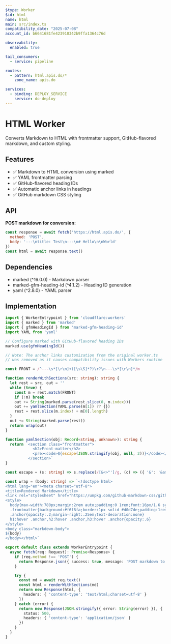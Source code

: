 ```yaml
---
$type: Worker
$id: html
name: html
main: src/index.ts
compatibility_date: "2025-07-08"
account_id: b6641681fe423910342b9ffa1364c76d

observability:
  enabled: true

tail_consumers:
  - service: pipeline

routes:
  - pattern: html.apis.do/*
    zone_name: apis.do

services:
  - binding: DEPLOY_SERVICE
    service: do-deploy
---
```


# HTML Worker

Converts Markdown to HTML with frontmatter support, GitHub-flavored markdown, and custom styling.

## Features

- ✅ Markdown to HTML conversion using marked
- ✅ YAML frontmatter parsing
- ✅ GitHub-flavored heading IDs
- ✅ Automatic anchor links in headings
- ✅ GitHub markdown CSS styling

## API

**POST markdown for conversion:**
```javascript
const response = await fetch('https://html.apis.do/', {
  method: 'POST',
  body: '---\ntitle: Test\n---\n# Hello\n\nWorld'
})
const html = await response.text()
```

## Dependencies

- marked (^16.0.0) - Markdown parser
- marked-gfm-heading-id (^4.1.2) - Heading ID generation
- yaml (^2.8.0) - YAML parser

## Implementation

```typescript
import { WorkerEntrypoint } from 'cloudflare:workers'
import { marked } from 'marked'
import { gfmHeadingId } from 'marked-gfm-heading-id'
import YAML from 'yaml'

// Configure marked with GitHub-flavored heading IDs
marked.use(gfmHeadingId())

// Note: The anchor links customization from the original worker.ts
// was removed as it causes compatibility issues with Workers runtime

const FRONT = /^---\s*[\r\n]+([\s\S]*?)\r?\n---\s*[\r\n]*/m

function renderWithSections(src: string): string {
  let rest = src, out = ''
  while (true) {
    const m = rest.match(FRONT)
    if (!m) break
    out += String(marked.parse(rest.slice(0, m.index)))
    out += yamlSection(YAML.parse(m[1]) ?? {})
    rest = rest.slice(m.index! + m[0].length)
  }
  out += String(marked.parse(rest))
  return wrap(out)
}

function yamlSection(obj: Record<string, unknown>): string {
  return `<section class="frontmatter">
            <h2>Front-matter</h2>
            <pre><code>${escape(JSON.stringify(obj, null, 2))}</code></pre>
          </section>`
}

const escape = (s: string) => s.replace(/[&<>"']/g, (c) => ({ '&': '&amp;', '<': '&lt;', '>': '&gt;', '"': '&quot;', "'": '&#39;' })[c]!)

const wrap = (body: string) => `<!doctype html>
<html lang="en"><meta charset="utf-8">
<title>Rendered Markdown</title>
<link rel="stylesheet" href="https://unpkg.com/github-markdown-css/github-markdown-light.css">
<style>
  body{max-width:780px;margin:2rem auto;padding:0 1rem;font:16px/1.6 system-ui}
  .frontmatter{background:#f6f8fa;border:1px solid #d0d7de;padding:1rem;border-radius:6px;margin:1.5rem 0}
  .anchor{opacity:.2;margin-right:.25em;text-decoration:none}
  h1:hover .anchor,h2:hover .anchor,h3:hover .anchor{opacity:.6}
</style>
<body class="markdown-body">
${body}
</body></html>`

export default class extends WorkerEntrypoint {
  async fetch(req: Request): Promise<Response> {
    if (req.method !== 'POST') {
      return Response.json({ success: true, message: 'POST markdown to convert to HTML' })
    }

    try {
      const md = await req.text()
      const html = renderWithSections(md)
      return new Response(html, {
        headers: { 'content-type': 'text/html;charset=utf-8' }
      })
    } catch (error) {
      return new Response(JSON.stringify({ error: String(error) }), {
        status: 500,
        headers: { 'content-type': 'application/json' }
      })
    }
  }
}
```
